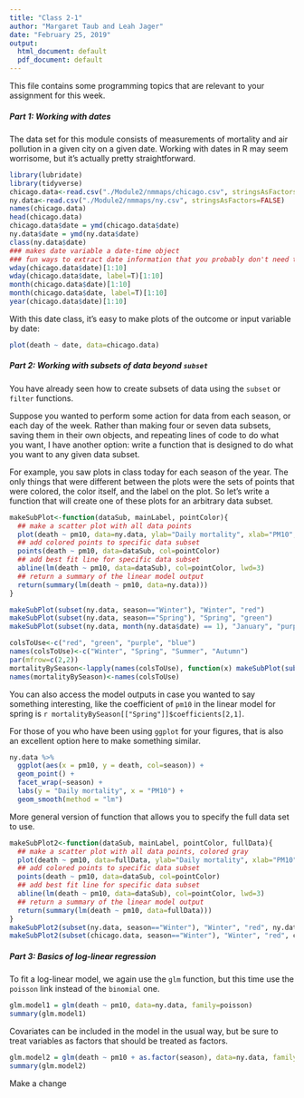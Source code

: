 ```yaml
---
title: "Class 2-1"
author: "Margaret Taub and Leah Jager"
date: "February 25, 2019"
output:
  html_document: default
  pdf_document: default
---
```


This file contains some programming topics that are relevant to your assignment for this week.

##### **Part 1: Working with dates**
The data set for this module consists of measurements of mortality and air pollution in a given city on a given date. Working with dates in R may seem worrisome, but it's actually pretty straightforward. 
```r
library(lubridate)
library(tidyverse)
chicago.data<-read.csv("./Module2/nmmaps/chicago.csv", stringsAsFactors=FALSE)
ny.data<-read.csv("./Module2/nmmaps/ny.csv", stringsAsFactors=FALSE)
names(chicago.data)
head(chicago.data)
chicago.data$date = ymd(chicago.data$date)
ny.data$date = ymd(ny.data$date) 
class(ny.data$date)
### makes date variable a date-time object
### fun ways to extract date information that you probably don't need to worry about
wday(chicago.data$date)[1:10]
wday(chicago.data$date, label=T)[1:10]
month(chicago.data$date)[1:10]
month(chicago.data$date, label=T)[1:10]
year(chicago.data$date)[1:10]

```

With this date class, it's easy to make plots of the outcome or input variable by date:

```r
plot(death ~ date, data=chicago.data)
```


##### **Part 2: Working with subsets of data beyond `subset`**
You have already seen how to create subsets of data using the `subset` or `filter` functions. 

Suppose you wanted to perform some action for data from each season, or each day of the week. Rather than making four or seven data subsets, saving them in their own objects, and repeating lines of code to do what you want, I have another option: write a function that is designed to do what you want to any given data subset.

For example, you saw plots in class today for each season of the year. The only things that were different between the plots were the sets of points that were colored, the color itself, and the label on the plot. So let's write a function that will create one of these plots for an arbitrary data subset.
```r
makeSubPlot<-function(dataSub, mainLabel, pointColor){
  ## make a scatter plot with all data points
  plot(death ~ pm10, data=ny.data, ylab="Daily mortality", xlab="PM10", main=mainLabel, col="gray")
  ## add colored points to specific data subset
  points(death ~ pm10, data=dataSub, col=pointColor)
  ## add best fit line for specific data subset
  abline(lm(death ~ pm10, data=dataSub), col=pointColor, lwd=3)
  ## return a summary of the linear model output
  return(summary(lm(death ~ pm10, data=ny.data)))
}

```

```r
makeSubPlot(subset(ny.data, season=="Winter"), "Winter", "red")
makeSubPlot(subset(ny.data, season=="Spring"), "Spring", "green")
makeSubPlot(subset(ny.data, month(ny.data$date) == 1), "January", "purple")
```

```r
colsToUse<-c("red", "green", "purple", "blue")
names(colsToUse)<-c("Winter", "Spring", "Summer", "Autumn")
par(mfrow=c(2,2))
mortalityBySeason<-lapply(names(colsToUse), function(x) makeSubPlot(subset(ny.data, season == x), x, colsToUse[x]))
names(mortalityBySeason)<-names(colsToUse)
```

You can also access the model outputs in case you wanted to say something interesting, like the coefficient of `pm10` in the linear model for spring is `r mortalityBySeason[["Spring"]]$coefficients[2,1]`.

For those of you who have been using `ggplot` for your figures, that is also an excellent option here to make something similar. 

```r
ny.data %>%
  ggplot(aes(x = pm10, y = death, col=season)) + 
  geom_point() + 
  facet_wrap(~season) + 
  labs(y = "Daily mortality", x = "PM10") +
  geom_smooth(method = "lm")
```

More general version of function that allows you to specify the full data set to use.

```r
makeSubPlot2<-function(dataSub, mainLabel, pointColor, fullData){
  ## make a scatter plot with all data points, colored gray
  plot(death ~ pm10, data=fullData, ylab="Daily mortality", xlab="PM10", main=mainLabel, col="gray")
  ## add colored points to specific data subset
  points(death ~ pm10, data=dataSub, col=pointColor)
  ## add best fit line for specific data subset
  abline(lm(death ~ pm10, data=dataSub), col=pointColor, lwd=3)
  ## return a summary of the linear model output
  return(summary(lm(death ~ pm10, data=fullData)))
}
makeSubPlot2(subset(ny.data, season=="Winter"), "Winter", "red", ny.data)
makeSubPlot2(subset(chicago.data, season=="Winter"), "Winter", "red", chicago.data)

```


##### **Part 3: Basics of log-linear regression**

To fit a log-linear model, we again use the `glm` function, but this time use the `poisson` link instead of the `binomial` one. 

```r
glm.model1 = glm(death ~ pm10, data=ny.data, family=poisson)
summary(glm.model1)
```

Covariates can be included in the model in the usual way, but be sure to treat variables as factors that should be treated as factors.
```r
glm.model2 = glm(death ~ pm10 + as.factor(season), data=ny.data, family=poisson)
summary(glm.model2)
```


Make a change
